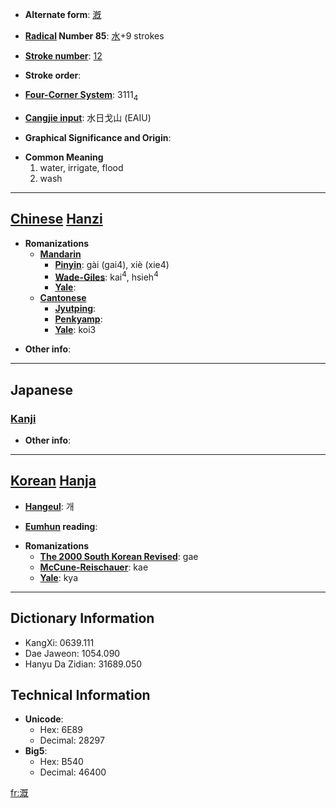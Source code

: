 * '''Alternate form''': [[漑]]

* '''[[Wiktionary:Chinese radical index| Radical]] Number 85''': [[Wiktionary:Chinese radical index 水|水]]+9 strokes

* '''[[Wiktionary:Chinese total strokes index|Stroke number]]''': [[Wiktionary:Chinese total strokes index 12|12]]

* '''Stroke order''': 

* '''[[Wiktionary:Chinese four corner index|Four-Corner System]]''': 3111<sub>4</sub>

* '''[[Wiktionary:Chinese Cangjie index|Cangjie input]]''': 水日戈山 (EAIU)

* '''Graphical Significance and Origin''': 

* '''Common Meaning'''
*#water, irrigate, flood
*# wash


----

== [[Chinese]] [[Hanzi]] ==

* '''Romanizations'''
** '''[[Mandarin]]'''
*** '''[[Pinyin]]''': gài (gai4), xiè (xie4)
*** '''[[Wade-Giles]]''': kai<sup>4</sup>, hsieh<sup>4</sup>
*** '''[[Yale]]''': 
** '''[[Cantonese]]'''
*** '''[[Jyutping]]''':
*** '''[[Penkyamp]]''': 
*** '''[[Yale]]''': koi3

* '''Other info''': 

----

==Japanese==
===[[Kanji]]===
{{kanji|on readings=[[がい]] (gai), [[かい]] (kai)|kun readings=[[そそぐ]] (sosogu)}}

* '''Other info''':  

----

== [[Korean]] [[Hanja]] ==

* '''[[Hangeul]]''': 개

* '''[[Eumhun]] reading''': 

* '''Romanizations'''
** '''[[The 2000 South Korean Revised Romanization|The 2000 South Korean Revised]]''': gae
** '''[[McCune-Reischauer]]''': kae
** '''[[Yale]]''': kya

----

== Dictionary Information ==

* KangXi: 0639.111
* Dae Jaweon: 1054.090
* Hanyu Da Zidian: 31689.050

== Technical Information ==

* '''Unicode''':
** Hex: 6E89
** Decimal: 28297
* '''Big5''':
** Hex: B540
** Decimal: 46400

[[fr:溉]]